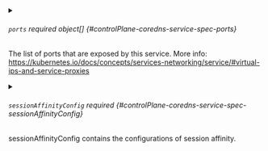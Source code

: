 


<details className="config-field" data-expandable="true">
<summary>

###### `ports` <span className="config-field-required" data-required="false">required</span> <span className="config-field-type">object[]</span> <span className="config-field-default"></span> <span className="config-field-enum"></span> {#controlPlane-coredns-service-spec-ports}

The list of ports that are exposed by this service.
More info: https://kubernetes.io/docs/concepts/services-networking/service/#virtual-ips-and-service-proxies

</summary>

<PartialPortsreference />


</details>


<PartialSelector />


<PartialClusterip />


<PartialClusterips />


<PartialType />


<PartialExternalips />


<PartialSessionaffinity />


<PartialLoadbalancerip />


<PartialLoadbalancersourceranges />


<PartialExternalname />


<PartialExternaltrafficpolicy />


<PartialHealthchecknodeport />


<PartialPublishnotreadyaddresses />



<details className="config-field" data-expandable="true">
<summary>

###### `sessionAffinityConfig` <span className="config-field-required" data-required="false">required</span> <span className="config-field-type"></span> <span className="config-field-default"></span> <span className="config-field-enum"></span> {#controlPlane-coredns-service-spec-sessionAffinityConfig}

sessionAffinityConfig contains the configurations of session affinity.

</summary>

<PartialSessionaffinityconfigreference />


</details>


<PartialIpfamilies />


<PartialIpfamilypolicy />


<PartialAllocateloadbalancernodeports />


<PartialLoadbalancerclass />


<PartialInternaltrafficpolicy />
